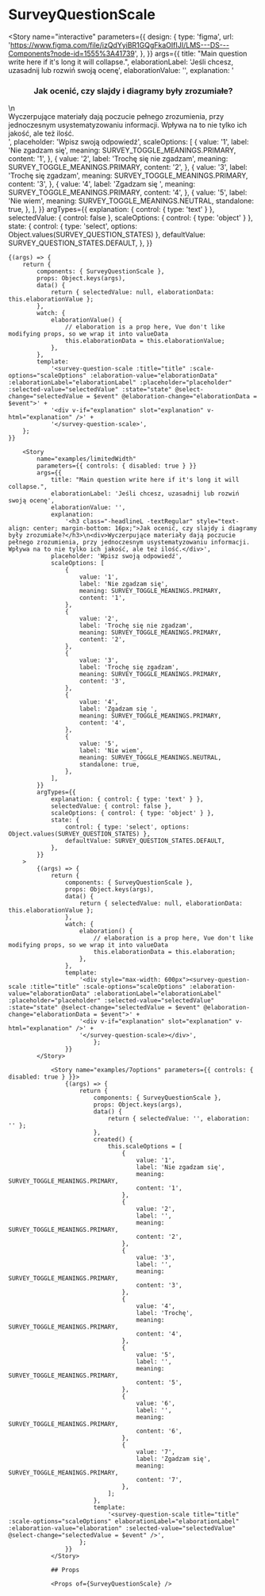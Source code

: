 
<Meta title="components/SurveyQuestions/SurveyQuestionScale" component={SurveyQuestionScale} />

# SurveyQuestionScale

<Story
	name="interactive"
	parameters={{
		design: {
			type: 'figma',
			url: 'https://www.figma.com/file/izQdYyiBR1GQgFkaOIfIJI/LMS---DS---Components?node-id=1555%3A41739',
		},
	}}
	args={{
		title: "Main question write here if it's long it will collapse.",
		elaborationLabel: 'Jeśli chcesz, uzasadnij lub rozwiń swoją ocenę',
		elaborationValue: '',
		explanation:
			'<h3 class="-headlineL -textRegular" style="text-align: center; margin-bottom: 16px;">Jak ocenić, czy slajdy i diagramy były zrozumiałe?</h3>\n<div>Wyczerpujące materiały dają poczucie pełnego zrozumienia, przy jednoczesnym usystematyzowaniu informacji. Wpływa na to nie tylko ich jakość, ale też ilość.</div>',
		placeholder: 'Wpisz swoją odpowiedź',
		scaleOptions: [
			{
				value: '1',
				label: 'Nie zgadzam się',
				meaning: SURVEY_TOGGLE_MEANINGS.PRIMARY,
				content: '1',
			},
			{
				value: '2',
				label: 'Trochę się nie zgadzam',
				meaning: SURVEY_TOGGLE_MEANINGS.PRIMARY,
				content: '2',
			},
			{
				value: '3',
				label: 'Trochę się zgadzam',
				meaning: SURVEY_TOGGLE_MEANINGS.PRIMARY,
				content: '3',
			},
			{
				value: '4',
				label: 'Zgadzam się ',
				meaning: SURVEY_TOGGLE_MEANINGS.PRIMARY,
				content: '4',
			},
			{
				value: '5',
				label: 'Nie wiem',
				meaning: SURVEY_TOGGLE_MEANINGS.NEUTRAL,
				standalone: true,
			},
		],
	}}
	argTypes={{
		explanation: { control: { type: 'text' } },
		selectedValue: { control: false },
		scaleOptions: { control: { type: 'object' } },
		state: {
			control: { type: 'select', options: Object.values(SURVEY_QUESTION_STATES) },
			defaultValue: SURVEY_QUESTION_STATES.DEFAULT,
		},
	}}
>
	{(args) => {
		return {
			components: { SurveyQuestionScale },
			props: Object.keys(args),
			data() {
				return { selectedValue: null, elaborationData: this.elaborationValue };
			},
			watch: {
				elaborationValue() {
					// elaboration is a prop here, Vue don't like modifying props, so we wrap it into valueData
					this.elaborationData = this.elaborationValue;
				},
			},
			template:
				'<survey-question-scale :title="title" :scale-options="scaleOptions" :elaboration-value="elaborationData" :elaborationLabel="elaborationLabel" :placeholder="placeholder" :selected-value="selectedValue" :state="state" @select-change="selectedValue = $event" @elaboration-change="elaborationData = $event">' +
				'<div v-if="explanation" slot="explanation" v-html="explanation" />' +
				'</survey-question-scale>',
		};
	}}
</Story>

        <Story
            name="examples/limitedWidth"
            parameters={{ controls: { disabled: true } }}
            args={{
                title: "Main question write here if it's long it will collapse.",
                elaborationLabel: 'Jeśli chcesz, uzasadnij lub rozwiń swoją ocenę',
                elaborationValue: '',
                explanation:
                    '<h3 class="-headlineL -textRegular" style="text-align: center; margin-bottom: 16px;">Jak ocenić, czy slajdy i diagramy były zrozumiałe?</h3>\n<div>Wyczerpujące materiały dają poczucie pełnego zrozumienia, przy jednoczesnym usystematyzowaniu informacji. Wpływa na to nie tylko ich jakość, ale też ilość.</div>',
                placeholder: 'Wpisz swoją odpowiedź',
                scaleOptions: [
                    {
                        value: '1',
                        label: 'Nie zgadzam się',
                        meaning: SURVEY_TOGGLE_MEANINGS.PRIMARY,
                        content: '1',
                    },
                    {
                        value: '2',
                        label: 'Trochę się nie zgadzam',
                        meaning: SURVEY_TOGGLE_MEANINGS.PRIMARY,
                        content: '2',
                    },
                    {
                        value: '3',
                        label: 'Trochę się zgadzam',
                        meaning: SURVEY_TOGGLE_MEANINGS.PRIMARY,
                        content: '3',
                    },
                    {
                        value: '4',
                        label: 'Zgadzam się ',
                        meaning: SURVEY_TOGGLE_MEANINGS.PRIMARY,
                        content: '4',
                    },
                    {
                        value: '5',
                        label: 'Nie wiem',
                        meaning: SURVEY_TOGGLE_MEANINGS.NEUTRAL,
                        standalone: true,
                    },
                ],
            }}
            argTypes={{
                explanation: { control: { type: 'text' } },
                selectedValue: { control: false },
                scaleOptions: { control: { type: 'object' } },
                state: {
                    control: { type: 'select', options: Object.values(SURVEY_QUESTION_STATES) },
                    defaultValue: SURVEY_QUESTION_STATES.DEFAULT,
                },
            }}
        >
            {(args) => {
                return {
                    components: { SurveyQuestionScale },
                    props: Object.keys(args),
                    data() {
                        return { selectedValue: null, elaborationData: this.elaborationValue };
                    },
                    watch: {
                        elaboration() {
                            // elaboration is a prop here, Vue don't like modifying props, so we wrap it into valueData
                            this.elaborationData = this.elaboration;
                        },
                    },
                    template:
                        '<div style="max-width: 600px"><survey-question-scale :title="title" :scale-options="scaleOptions" :elaboration-value="elaborationData" :elaborationLabel="elaborationLabel" :placeholder="placeholder" :selected-value="selectedValue" :state="state" @select-change="selectedValue = $event" @elaboration-change="elaborationData = $event">' +
                        '<div v-if="explanation" slot="explanation" v-html="explanation" />' +
                        '</survey-question-scale></div>',
                    		};
                	}}
            </Story>

                <Story name="examples/7options" parameters={{ controls: { disabled: true } }}>
                    {(args) => {
                        return {
                            components: { SurveyQuestionScale },
                            props: Object.keys(args),
                            data() {
                                return { selectedValue: '', elaboration: '' };
                            },
                            created() {
                                this.scaleOptions = [
                                    {
                                        value: '1',
                                        label: 'Nie zgadzam się',
                                        meaning: SURVEY_TOGGLE_MEANINGS.PRIMARY,
                                        content: '1',
                                    },
                                    {
                                        value: '2',
                                        label: '',
                                        meaning: SURVEY_TOGGLE_MEANINGS.PRIMARY,
                                        content: '2',
                                    },
                                    {
                                        value: '3',
                                        label: '',
                                        meaning: SURVEY_TOGGLE_MEANINGS.PRIMARY,
                                        content: '3',
                                    },
                                    {
                                        value: '4',
                                        label: 'Trochę',
                                        meaning: SURVEY_TOGGLE_MEANINGS.PRIMARY,
                                        content: '4',
                                    },
                                    {
                                        value: '5',
                                        label: '',
                                        meaning: SURVEY_TOGGLE_MEANINGS.PRIMARY,
                                        content: '5',
                                    },
                                    {
                                        value: '6',
                                        label: '',
                                        meaning: SURVEY_TOGGLE_MEANINGS.PRIMARY,
                                        content: '6',
                                    },
                                    {
                                        value: '7',
                                        label: 'Zgadzam się',
                                        meaning: SURVEY_TOGGLE_MEANINGS.PRIMARY,
                                        content: '7',
                                    },
                                ];
                            },
                            template:
                                '<survey-question-scale title="title" :scale-options="scaleOptions" elaborationLabel="elaborationLabel" :elaboration-value="elaboration" :selected-value="selectedValue" @select-change="selectedValue = $event" />',
                        };
                    }}
                </Story>

                ## Props

                <Props of={SurveyQuestionScale} />
